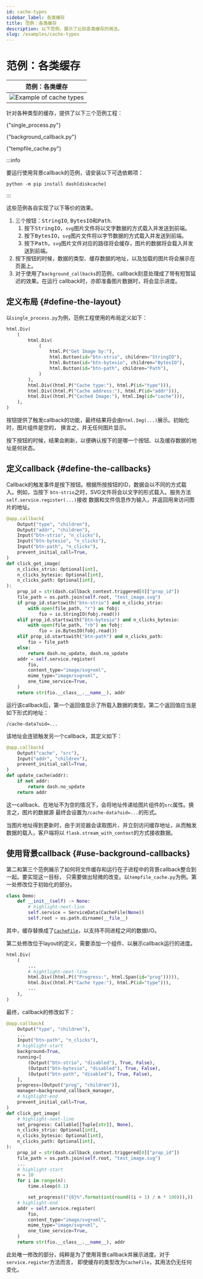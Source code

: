 ```yaml
---
id: cache-types
sidebar_label: 各类缓存
title: 范例：各类缓存
description: 以下范例，展示了比较各类缓存的用法。
slug: /examples/cache-types
---
```




# 范例：各类缓存

<div className="float-right indark-inv">

|                          范例：各类缓存                           |
| :---------------------------------------------------------------: |
| ![Example of cache types](/img/examples/example-cache-types.webp) |

</div>

针对各种类型的缓存，提供了以下三个范例工程：

<p>
  <DarkButton to={demoURL("single_process.py")} icon={mdiLanguagePython}>
    {"single_process.py"}
  </DarkButton>
</p>

<p>
  <DarkButton to={demoURL("background_callback.py")} icon={mdiLanguagePython}>
    {"background_callback.py"}
  </DarkButton>
</p>

<p>
  <DarkButton to={demoURL("tempfile_cache.py")} icon={mdiLanguagePython}>
    {"tempfile_cache.py"}
  </DarkButton>
</p>

<div className="d-flow-root">

:::info

要运行使用背景callback的范例，请安装以下可选依赖项：

```shell
python -m pip install dash[diskcache]
```

:::

</div>

这些范例各自实现了以下等价的效果。

1. 三个按钮：<kbd>StringIO</kbd>, <kbd>BytesIO</kbd>和<kbd>Path</kbd>.
   1. 按下<kbd>StringIO</kbd>，`svg`图片文件将以文字数据的方式载入并发送到前端。
   2. 按下<kbd>BytesIO</kbd>，`svg`图片文件将以字节数据的方式载入并发送到前端。
   3. 按下<kbd>Path</kbd>，`svg`图片文件对应的路径将会缓存，图片的数据将会载入并发送到前端。
2. 按下按钮的时候，数据的类型、缓存数据的地址，以及加载的图片将会展示在页面上。
3. 对于使用了`background_callbacks`的范例，callback刻意处理成了带有短暂延迟的效果。在运行
   callback时，亦即准备图片数据时，将会显示进度。

## 定义布局 {#define-the-layout}

以`single_process.py`为例，范例工程使用的布局定义如下：

```python showLineNumbers
html.Div(
    (
        html.Div(
            (
                html.P("Get Image by:"),
                html.Button(id="btn-strio", children="StringIO"),
                html.Button(id="btn-bytesio", children="BytesIO"),
                html.Button(id="btn-path", children="Path"),
            )
        ),
        html.Div((html.P("Cache type:"), html.P(id="type"))),
        html.Div((html.P("Cache address:"), html.P(id="addr"))),
        html.Div((html.P("Cached Image:"), html.Img(id="cache"))),
    ),
)
```

按钮提供了触发callback的功能，最终结果将会由`html.Img(...)`展示。初始化时，图片组件是空的，
换言之，并无任何图片显示。

按下按钮的时候，结果会刷新，以便确认按下的是哪一个按钮、以及缓存数据的地址是何状态。

## 定义callback {#define-the-callbacks}

Callback的触发事件是按下按钮。根据所按按钮的ID，数据会以不同的方式载入。例如，当按下
`btn-strio`之时，SVG文件将会以文字的形式载入。服务方法`self.service.register(...)`接收
数据和文件信息作为输入，并返回用来访问图片的地址。

```python showLineNumbers
@app.callback(
    Output("type", "children"),
    Output("addr", "children"),
    Input("btn-strio", "n_clicks"),
    Input("btn-bytesio", "n_clicks"),
    Input("btn-path", "n_clicks"),
    prevent_initial_call=True,
)
def click_get_image(
    n_clicks_strio: Optional[int],
    n_clicks_bytesio: Optional[int],
    n_clicks_path: Optional[int],
):
    prop_id = str(dash.callback_context.triggered[0]["prop_id"])
    file_path = os.path.join(self.root, "test_image.svg")
    if prop_id.startswith("btn-strio") and n_clicks_strio:
        with open(file_path, "r") as fobj:
            fio = io.StringIO(fobj.read())
    elif prop_id.startswith("btn-bytesio") and n_clicks_bytesio:
        with open(file_path, "rb") as fobj:
            fio = io.BytesIO(fobj.read())
    elif prop_id.startswith("btn-path") and n_clicks_path:
        fio = file_path
    else:
        return dash.no_update, dash.no_update
    addr = self.service.register(
        fio,
        content_type="image/svg+xml",
        mime_type="image/svg+xml",
        one_time_service=True,
    )
    return str(fio.__class__.__name__), addr
```

运行该callback后，第一个返回值显示了所载入数据的类型。第二个返回值应当是如下形式的地址：

```
/cache-data?uid=...
```

该地址会连锁触发另一个callback，其定义如下：

```python showLineNumbers
@app.callback(
    Output("cache", "src"),
    Input("addr", "children"),
    prevent_initial_call=True,
)
def update_cache(addr):
    if not addr:
        return dash.no_update
    return addr
```

这一callback、在地址不为空的情况下，会将地址传递给图片组件的`src`属性。换言之，图片的数据源
最终会设置为`/cache-data?uid=...`的形式。

当图片地址得到更新时，由于浏览器会读取图片、并立刻访问缓存地址，从而触发数据的载入，客户端将以
`flask.stream_with_context`的方式接收数据。

## 使用背景callback {#use-background-callbacks}

第二和第三个范例展示了如何将文件缓存和运行在子进程中的背景callback整合到一起。要实现这一目标，
只需要做出轻微的改变。以`tempfile_cache.py`为例。第一处修改位于初始化的部分。

```python showLineNumbers
class Demo:
    def __init__(self) -> None:
        # highlight-next-line
        self.service = ServiceData(CacheFile(None))
        self.root = os.path.dirname(__file__)
```

其中，缓存替换成了[`CacheFile`](../usages/cache#cachefile)，以支持不同进程之间的数据I/O。

第二处修改位于layout的定义，需要添加一个组件、以展示callback运行的进度。

```python showLineNumbers
html.Div(
    (
        ...
        # hightlight-next-line
        html.Div((html.P(("Progress:", html.Span(id="prog"))))),
        html.Div((html.P("Cache type:"), html.P(id="type"))),
        ...
    ),
)
```

最终，callback的修改如下：

```python showLineNumbers
@app.callback(
    Output("type", "children"),
    ...
    Input("btn-path", "n_clicks"),
    # highlight-start
    background=True,
    running=[
        (Output("btn-strio", "disabled"), True, False),
        (Output("btn-bytesio", "disabled"), True, False),
        (Output("btn-path", "disabled"), True, False),
    ],
    progress=[Output("prog", "children")],
    manager=background_callback_manager,
    # highlight-end
    prevent_initial_call=True,
)
def click_get_image(
    # highlight-next-line
    set_progress: Callable[[Tuple[str]], None],
    n_clicks_strio: Optional[int],
    n_clicks_bytesio: Optional[int],
    n_clicks_path: Optional[int],
):
    prop_id = str(dash.callback_context.triggered[0]["prop_id"])
    file_path = os.path.join(self.root, "test_image.svg")
    ...
    # highlight-start
    n = 10
    for i in range(n):
        time.sleep(0.1)

        set_progress(("{0}%".format(int(round((i + 1) / n * 100))),))
    # highlight-end
    addr = self.service.register(
        fio,
        content_type="image/svg+xml",
        mime_type="image/svg+xml",
        one_time_service=True,
    )
    return str(fio.__class__.__name__), addr
```

此处唯一修改的部分，纯粹是为了使用背景callback并展示进度。对于`service.register`方法而言，
即使缓存的类型改为`CacheFile`，其用法仍无任何变化。
